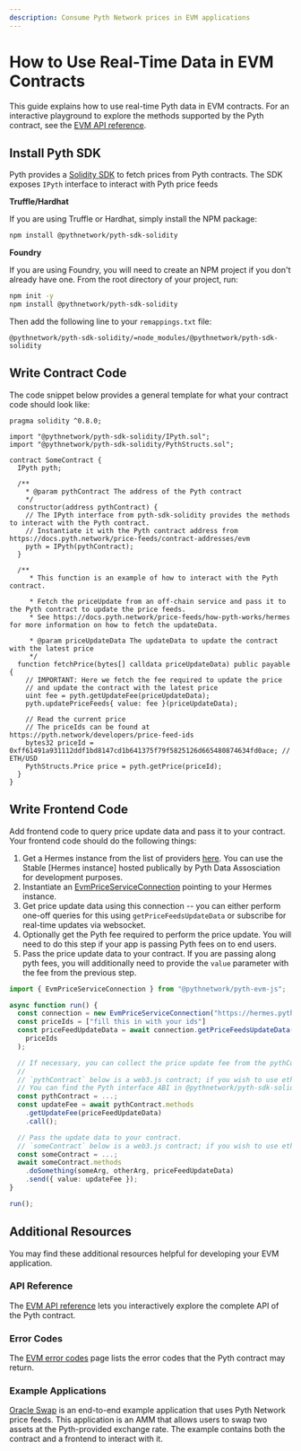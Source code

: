 ```yaml
---
description: Consume Pyth Network prices in EVM applications
---
```


# How to Use Real-Time Data in EVM Contracts

This guide explains how to use real-time Pyth data in EVM contracts. For an interactive playground to explore the methods supported by the Pyth contract, see the [EVM API reference](../api-reference/evm/).

## Install Pyth SDK

Pyth provides a [Solidity SDK](https://github.com/pyth-network/pyth-crosschain/tree/main/target_chains/ethereum/sdk/solidity) to fetch prices from Pyth contracts.
The SDK exposes `IPyth` interface to interact with Pyth price feeds

**Truffle/Hardhat**

If you are using Truffle or Hardhat, simply install the NPM package:

```bash copy
npm install @pythnetwork/pyth-sdk-solidity
```

**Foundry**

If you are using Foundry, you will need to create an NPM project if you don't already have one.
From the root directory of your project, run:

```bash copy
npm init -y
npm install @pythnetwork/pyth-sdk-solidity
```

Then add the following line to your `remappings.txt` file:

```text copy
@pythnetwork/pyth-sdk-solidity/=node_modules/@pythnetwork/pyth-sdk-solidity
```

## Write Contract Code


The code snippet below provides a general template for what your contract code should look like:

```solidity copy
pragma solidity ^0.8.0;

import "@pythnetwork/pyth-sdk-solidity/IPyth.sol";
import "@pythnetwork/pyth-sdk-solidity/PythStructs.sol";

contract SomeContract {
  IPyth pyth;

  /**
    * @param pythContract The address of the Pyth contract
    */
  constructor(address pythContract) {
    // The IPyth interface from pyth-sdk-solidity provides the methods to interact with the Pyth contract.
    // Instantiate it with the Pyth contract address from https://docs.pyth.network/price-feeds/contract-addresses/evm
    pyth = IPyth(pythContract);
  }

  /**
     * This function is an example of how to interact with the Pyth contract.

     * Fetch the priceUpdate from an off-chain service and pass it to the Pyth contract to update the price feeds.
     * See https://docs.pyth.network/price-feeds/how-pyth-works/hermes for more information on how to fetch the updateData.

     * @param priceUpdateData The updateData to update the contract with the latest price
     */
  function fetchPrice(bytes[] calldata priceUpdateData) public payable {
    // IMPORTANT: Here we fetch the fee required to update the price
    // and update the contract with the latest price
    uint fee = pyth.getUpdateFee(priceUpdateData);
    pyth.updatePriceFeeds{ value: fee }(priceUpdateData);

    // Read the current price
    // The priceIds can be found at https://pyth.network/developers/price-feed-ids
    bytes32 priceId = 0xff61491a931112ddf1bd8147cd1b641375f79f5825126d665480874634fd0ace; // ETH/USD
    PythStructs.Price price = pyth.getPrice(priceId);
  }
}

```

## Write Frontend Code

Add frontend code to query price update data and pass it to your contract.
Your frontend code should do the following things:

1. Get a Hermes instance from the list of providers [here](https://docs.pyth.network/price-feeds/api-instances-and-providers/hermes#node-providers). You can use the Stable [Hermes instance] hosted publically by Pyth Data Assosciation for development purposes.
1. Instantiate an [EvmPriceServiceConnection](https://github.com/pyth-network/pyth-crosschain/blob/main/target_chains/ethereum/sdk/js/src/EvmPriceServiceConnection.ts) pointing to your Hermes instance.
1. Get price update data using this connection -- you can either perform one-off queries for this using `getPriceFeedsUpdateData` or subscribe for real-time updates via websocket.
1. Optionally get the Pyth fee required to perform the price update.
   You will need to do this step if your app is passing Pyth fees on to end users.
1. Pass the price update data to your contract.
   If you are passing along pyth fees, you will additionally need to provide the `value` parameter with the fee from the previous step.

```typescript copy
import { EvmPriceServiceConnection } from "@pythnetwork/pyth-evm-js";

async function run() {
  const connection = new EvmPriceServiceConnection("https://hermes.pyth.network");
  const priceIds = ["fill this in with your ids"]
  const priceFeedUpdateData = await connection.getPriceFeedsUpdateData(
    priceIds
  );

  // If necessary, you can collect the price update fee from the pythContract.
  //
  // `pythContract` below is a web3.js contract; if you wish to use ethers, you need to change it accordingly.
  // You can find the Pyth interface ABI in @pythnetwork/pyth-sdk-solidity npm package.
  const pythContract = ...;
  const updateFee = await pythContract.methods
    .getUpdateFee(priceFeedUpdateData)
    .call();

  // Pass the update data to your contract.
  // `someContract` below is a web3.js contract; if you wish to use ethers, you need to change it accordingly.
  const someContract = ...;
  await someContract.methods
    .doSomething(someArg, otherArg, priceFeedUpdateData)
    .send({ value: updateFee });
}

run();
```

## Additional Resources

You may find these additional resources helpful for developing your EVM application.

### API Reference

The [EVM API reference](../api-reference/evm/) lets you interactively explore the complete API of the Pyth contract.

### Error Codes

The [EVM error codes](../error-codes/evm/) page lists the error codes that the Pyth contract may return.

### Example Applications

[Oracle Swap](https://github.com/pyth-network/pyth-examples/tree/main/price_feeds/evm/oracle_swap) is an end-to-end example application that uses Pyth Network price feeds.
This application is an AMM that allows users to swap two assets at the Pyth-provided exchange rate. The example contains both the contract and a frontend to interact with it.
